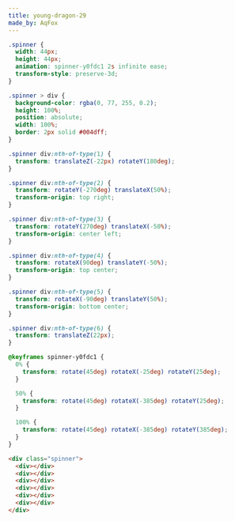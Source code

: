 ```yaml
---
title: young-dragon-29
made_by: AqFox
---
```


```css
.spinner {
  width: 44px;
  height: 44px;
  animation: spinner-y0fdc1 2s infinite ease;
  transform-style: preserve-3d;
}

.spinner > div {
  background-color: rgba(0, 77, 255, 0.2);
  height: 100%;
  position: absolute;
  width: 100%;
  border: 2px solid #004dff;
}

.spinner div:nth-of-type(1) {
  transform: translateZ(-22px) rotateY(180deg);
}

.spinner div:nth-of-type(2) {
  transform: rotateY(-270deg) translateX(50%);
  transform-origin: top right;
}

.spinner div:nth-of-type(3) {
  transform: rotateY(270deg) translateX(-50%);
  transform-origin: center left;
}

.spinner div:nth-of-type(4) {
  transform: rotateX(90deg) translateY(-50%);
  transform-origin: top center;
}

.spinner div:nth-of-type(5) {
  transform: rotateX(-90deg) translateY(50%);
  transform-origin: bottom center;
}

.spinner div:nth-of-type(6) {
  transform: translateZ(22px);
}

@keyframes spinner-y0fdc1 {
  0% {
    transform: rotate(45deg) rotateX(-25deg) rotateY(25deg);
  }

  50% {
    transform: rotate(45deg) rotateX(-385deg) rotateY(25deg);
  }

  100% {
    transform: rotate(45deg) rotateX(-385deg) rotateY(385deg);
  }
}
```

```html
<div class="spinner">
  <div></div>
  <div></div>
  <div></div>
  <div></div>
  <div></div>
  <div></div>
</div>
```
